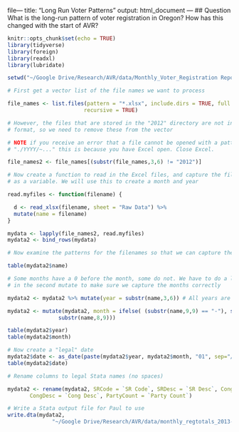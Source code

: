 file---
title: "Long Run Voter Patterns"
output: html_document
---
## Question
What is the long-run pattern of voter registration in Oregon? How has this changed with the start of AVR?
```r
knitr::opts_chunk$set(echo = TRUE)
library(tidyverse)
library(foreign)
library(readxl)
library(lubridate)
```


```r
setwd("~/Google Drive/Research/AVR/data/Monthly_Voter_Registration Reports/xlsx_Versions_by_Year/")

# First get a vector list of the file names we want to process

file_names <- list.files(pattern = "*.xlsx", include.dirs = TRUE, full.names = TRUE,
                        recursive = TRUE)

# However, the files that are stored in the "2012" directory are not in a compatible
# format, so we need to remove these from the vector

# NOTE if you receive an error that a file cannot be opened with a pattern
# "./YYYY/~..." this is because you have Excel open. Close Excel.

file_names2 <- file_names[(substr(file_names,3,6) != "2012")]

# Now create a function to read in the Excel files, and capture the filename 
# as a variable. We will use this to create a month and year 

read.myfiles <- function(filename) {

  d <- read_xlsx(filename, sheet = "Raw Data") %>% 
  mutate(name = filename)
}

mydata <- lapply(file_names2, read.myfiles)
mydata2 <- bind_rows(mydata)

# Now examine the patterns for the filenames so that we can capture the dates 

table(mydata2$name)

# Some months have a 0 before the month, some do not. We have to do a little trick
# in the second mutate to make sure we capture the months correctly

mydata2 <- mydata2 %>% mutate(year = substr(name,3,6)) # All years are cols 3-6

mydata2 <- mutate(mydata2, month = ifelse( (substr(name,9,9) == "-"), substr(name,8,8),
                substr(name,8,9)))

table(mydata2$year)
table(mydata2$month)

# Now create a "legal" date 
mydata2$date <- as_date(paste(mydata2$year, mydata2$month, "01", sep="/"))
table(mydata2$date)

# Rename columns to legal Stata names (no spaces)

mydata2 <- rename(mydata2, SRCode = `SR Code`, SRDesc = `SR Desc`, CongCode = `Cong Code`, 
       CongDesc = `Cong Desc`, PartyCount = `Party Count`)

# Write a Stata output file for Paul to use
write.dta(mydata2, 
              "~/Google Drive/Research/AVR/data/monthly_regtotals_2013-2017_by_county_party.dta")

```
